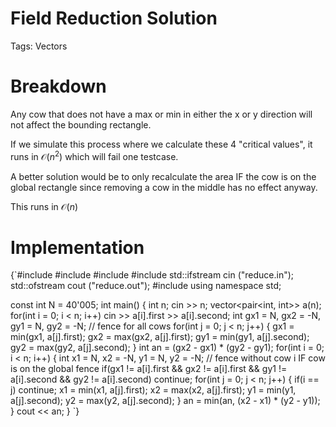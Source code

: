 


<Sidebar moduleId={moduleId} /> 

# Field Reduction Solution

Tags: Vectors

# Breakdown

Any cow that does not have a max or min in either the x or y direction will not affect the bounding rectangle. 

If we simulate this process where we calculate these $4$ "critical values", 
it runs in $\mathcal{O}(n^2)$ which will fail one testcase. 

A better solution would be to only recalculate the area IF the cow is on the global rectangle since removing a 
cow in the middle has no effect anyway. 

This runs in $\mathcal{O}(n)$

# Implementation

<div style={{ transform: 'translateX(150px)' }}>
  <SyntaxHighlighter language="cpp" style={okaidia}>
{`#include <cmath>
#include <cstdio>
#include <vector>
#include <fstream>
std::ifstream cin ("reduce.in");
std::ofstream cout ("reduce.out");
#include <algorithm>
using namespace std;


const int N = 40'005; 
int main() {
    int n; 
    cin >> n; 
    vector<pair<int, int>> a(n); 
    for(int i = 0; i < n; i++) cin >> a[i].first >> a[i].second; 
    int gx1 = N, gx2 = -N, gy1 = N, gy2 = -N; // fence for all cows
    for(int j = 0; j < n; j++) {
        gx1 = min(gx1, a[j].first); 
        gx2 = max(gx2, a[j].first); 
        gy1 = min(gy1, a[j].second); 
        gy2 = max(gy2, a[j].second); 
    }
    int an = (gx2 - gx1) * (gy2 - gy1); 
    for(int i = 0; i < n; i++) {
        int x1 = N, x2 = -N, y1 = N, y2 = -N; // fence without cow i IF cow is on the global fence
        if(gx1 != a[i].first && gx2 != a[i].first && gy1 != a[i].second && gy2 != a[i].second) continue; 
        for(int j = 0; j < n; j++) {
            if(i == j) continue; 
            x1 = min(x1, a[j].first); 
            x2 = max(x2, a[j].first); 
            y1 = min(y1, a[j].second); 
            y2 = max(y2, a[j].second); 
        }
        an = min(an, (x2 - x1) * (y2 - y1));
    }
    cout << an; 
}
`}
  </SyntaxHighlighter>
</div>

